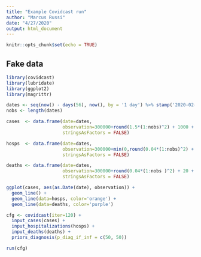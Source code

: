 ```yaml
---
title: "Example Covidcast run"
author: "Marcus Russi"
date: "4/27/2020"
output: html_document
---
```


```r
knitr::opts_chunk$set(echo = TRUE)
```

## Fake data

```r
library(covidcast)
library(lubridate)
library(ggplot2)
library(magrittr)
```

```r
dates <- seq(now() - days(56), now(), by = '1 day') %>% stamp('2020-02-31')(.)
nobs <- length(dates)

cases  <- data.frame(date=dates,
                     observation=300000+round(1.5*(1:nobs)^2) + 1000 + rnorm(nobs, 0, 40),
                     stringsAsFactors = FALSE)

hosps  <- data.frame(date=dates,
                     observation=300000+min(0,round(0.04*(1:nobs)^2) + 100 + rnorm(nobs, 0, 10)),
                     stringsAsFactors = FALSE)

deaths <- data.frame(date=dates,
                     observation=300000+round(0.04*(1:nobs )^2) + 20 + rnorm(nobs, 0, 20),
                     stringsAsFactors = FALSE)

ggplot(cases, aes(as.Date(date), observation)) +
  geom_line() +
  geom_line(data=hosps, color='orange') +
  geom_line(data=deaths, color='purple')
```

```r
cfg <- covidcast(iter=120) +
  input_cases(cases) +
  input_hospitalizations(hosps) +
  input_deaths(deaths) +
  priors_diagnosis(p_diag_if_inf = c(50, 50))

run(cfg)
```